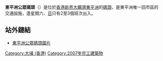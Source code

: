{{Unreferenced |time=2008-02-10T06:29:27+00:00 }}
'''東平洲公眾碼頭'''（{{lang-en|Tung Peng Chau Public Pier}}）是位於[[香港|香港]][[新界|新界]][[大鵬灣_(南海)|大鵬灣]][[東平洲|東平洲]]的[[碼頭|碼頭]]，是東平洲唯一回市區的交通設施，逢星期六、[[星期日|日]]只有2至3個班次出入。

==站外鏈結==
*[https://web.archive.org/web/20070927212241/http://www.hkeasterndistrict.com/hkfl/0410m.jpg 東平洲公眾碼頭圖片]

{{HK-trans-stub}}
{{香港公眾碼頭}}
[[Category:大埔_(香港)|Category:大埔 (香港)]]
[[Category:2007年完工建築物|Category:2007年完工建築物]]